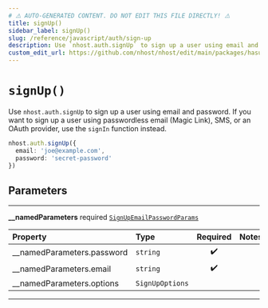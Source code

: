 ```yaml
---
# ⚠️ AUTO-GENERATED CONTENT. DO NOT EDIT THIS FILE DIRECTLY! ⚠️
title: signUp()
sidebar_label: signUp()
slug: /reference/javascript/auth/sign-up
description: Use `nhost.auth.signUp` to sign up a user using email and password. If you want to sign up a user using passwordless email (Magic Link), SMS, or an OAuth provider, use the `signIn` function instead.
custom_edit_url: https://github.com/nhost/nhost/edit/main/packages/hasura-auth-js/src/hasura-auth-client.ts#L105
---
```


# `signUp()`

Use `nhost.auth.signUp` to sign up a user using email and password. If you want to sign up a user using passwordless email (Magic Link), SMS, or an OAuth provider, use the `signIn` function instead.

```ts
nhost.auth.signUp({
  email: 'joe@example.com',
  password: 'secret-password'
})
```

## Parameters

---

**<span className="parameter-name">\_\_namedParameters</span>** <span className="optional-status">required</span> [`SignUpEmailPasswordParams`](/reference/docgen/javascript/auth/types/sign-up-email-password-params)

| Property                                                                                                 | Type            | Required | Notes |
| :------------------------------------------------------------------------------------------------------- | :-------------- | :------: | :---- |
| <span className="parameter-name"><span className="light-grey">\_\_namedParameters.</span>password</span> | `string`        |    ✔️    |       |
| <span className="parameter-name"><span className="light-grey">\_\_namedParameters.</span>email</span>    | `string`        |    ✔️    |       |
| <span className="parameter-name"><span className="light-grey">\_\_namedParameters.</span>options</span>  | `SignUpOptions` |          |       |

---
